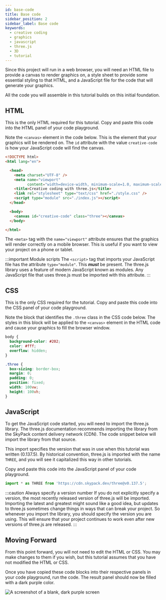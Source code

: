```yaml
---
id: base-code
title: Base code
sidebar_position: 2
sidebar_label: Base code
keywords:
  - creative coding
  - graphics
  - javascript
  - three.js
  - 3D
  - tutorial
---
```


Since this project will run in a web browser, you will need an HTML file to provide a canvas to render graphics on, a style sheet to provide some essential styling to that HTML, and a JavaScript file for the code that will generate your graphics.

All the code you will assemble in this tutorial builds on this initial foundation.

## HTML

This is the only HTML required for this tutorial. Copy and paste this code into the HTML panel of your code playground.

Note the `<canvas>` element in the code below. This is the element that your graphics will be rendered on. The `id` attribute with the value `creative-code` is how your JavaScript code will find the canvas.

```html
<!DOCTYPE html>
<html lang="en">

  <head>
    <meta charset="UTF-8" />
    <meta name="viewport" 
          content="width=device-width, minimum-scale=1.0, maximum-scale=1.0">
    <title>Creative coding with three.js</title>
    <link rel="stylesheet" type="text/css" href="./style.css" />
    <script type="module" src="./index.js"></script>
  </head>

  <body>
    <canvas id="creative-code" class="three"></canvas>
  </body>

</html>
```

The `<meta>` tag with the `name="viewport"` attribute ensures that the graphics will render correctly on a mobile browser. This is useful if you want to view your project on a phone or tablet.

:::important Module scripts
The `<script>` tag that imports your JavaScript file has the attribute `type="module"`. This **_must_** be present. The three.js library uses a feature of modern JavaScript known as modules. Any JavaScript file that uses three.js must be imported with this attribute.
:::

## CSS

This is the only CSS required for the tutorial. Copy and paste this code into the CSS panel of your code playground.

Note the block that identifies the `.three` class in the CSS code below. The styles in this block will be applied to the `<canvas>` element in the HTML code and cause your graphics to fill the browser window.

```css
body {
  background-color: #202;
  color: #fff;
  overflow: hidden;
}

.three {
  box-sizing: border-box;
  margin: 0;
  padding: 0;
  position: fixed;
  width: 100vw;
  height: 100vh;
}
```

## JavaScript

To get the JavaScript code started, you will need to import the three.js library. The three.js documentation recommends importing the library from the SkyPack content delivery network (CDN). The code snippet below will import the library from that source.

This import specifies the version that was in use when this tutorial was written (0.137.5). By historical convention, three.js is imported with the name `THREE`, and you will see it capitalized this way in other tutorials.

Copy and paste this code into the JavaScript panel of your code playground.

```javascript
import * as THREE from 'https://cdn.skypack.dev/three@v0.137.5';
```

:::caution Always specify a version number
If you do not explicitly specify a version, the most recently released version of three.js will be imported. Importing the latest and greatest might sound like a good idea, but updates to three.js sometimes change things in ways that can break your project. So whenever you import the library, you should specify the version you are using. This will ensure that your project continues to work even after new versions of three.js are released.
:::

## Moving Forward

From this point forward, you will not need to edit the HTML or CSS. You may make changes to them if you wish, but this tutorial assumes that you have not modified the HTML or CSS.

Once you have copied these code blocks into their respective panels in your code playground, run the code. The result panel should now be filled with a dark purple color.

![A screenshot of a blank, dark purple screen](assets/base-code-result.png "The result of this section's code")
